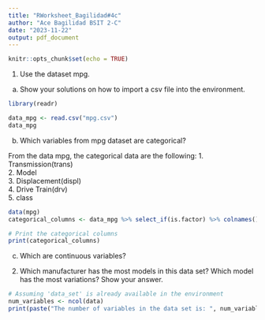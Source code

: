 ```yaml
---
title: "RWorksheet_Bagilidad#4c"
author: "Ace Bagilidad BSIT 2-C"
date: "2023-11-22"
output: pdf_document
---
```


```r
knitr::opts_chunk$set(echo = TRUE)
```


1. Use the dataset mpg.
a. Show your solutions on how to import a csv file into the environment.

```r

library(readr)

data_mpg <- read.csv("mpg.csv")
data_mpg 

```
b. Which variables from mpg dataset are categorical?

From the data mpg, the categorical data are the following:
1. Transmission(trans)        
2. Model                  
3. Displacement(displ)        
4. Drive Train(drv)                  
5. class

```r
data(mpg)
categorical_columns <- data_mpg %>% select_if(is.factor) %>% colnames()

# Print the categorical columns
print(categorical_columns)

```
c. Which are continuous variables?


2. Which manufacturer has the most models in this data set? Which model has the most variations?
Show your answer.
```r
# Assuming 'data_set' is already available in the environment
num_variables <- ncol(data)
print(paste("The number of variables in the data set is: ", num_variables))

```



